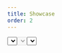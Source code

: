 ```yaml
---
title: Showcase
order: 2
---
```




<Playground system="ec" selectedKind="Select" selectedStory="default">
  <Select
    id="select-id"
    name="select-name"
    label={demoContent.label}
    options={demoContent.options}
    helperText="Help message"
  />
</Playground>

## Disabled

<Playground system="ec" selectedKind="Select" selectedStory="default">
  <Select
    id="select-id-2"
    name="select-name"
    label={demoContent.label}
    options={demoContent.options}
    helperText="Help message"
    disabled
  />
</Playground>

## With error

<Playground system="ec" selectedKind="Select" selectedStory="default">
  <Select
    id="select-id-3"
    name="select-name"
    label={demoContent.label}
    options={demoContent.options}
    helperText="Help message"
    invalid
    invalidText="Error message"
  />
</Playground>
